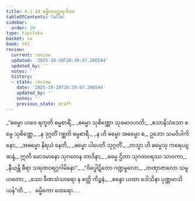 ```yaml
---
title: 4.1.10 ဓမ္မိကတ္ထေရဂါထာ
tableOfContents: false
sidebar:
  order: 10
type: tipitaka
basket: su
book: th1
review:
  current: review
  updated: '2025-10-20T20:39:47.206544'
  updated_by: ''
  notes: ''
  history:
  - state: review
    date: '2025-10-20T20:39:47.206544'
    updated_by: ''
    notes: ''
    previous_state: draft
---
```



<DynamicBreadcrumb />


<ReviewStatus review={frontmatter.review} showDetails={true} />

<HypothesisAnnotation frontmatter={frontmatter} />

<Division number="303" book="th1" e="ch" v="19" p="272">

<Paragraph number="548" type="verses" book="th1">
_“ဓမ္မော ဟဝေ ရက္ခတိ ဓမ္မစာရိံ,_  
_ဓမ္မော သုစိဏ္ဏော သုခမာဝဟတိ;_  
_ဧသာနိသံသော ဓမ္မေ သုစိဏ္ဏေ,_  
_န ဒုဂ္ဂတိံ ဂစ္ဆတိ ဓမ္မစာရီ._  

</Paragraph>

</Division>
<Division number="304" book="th1" e="ch" v="19" p="272">

<Paragraph number="549" type="verses" book="th1">
_န ဟိ ဓမ္မော အဓမ္မော စ,_  
ဥဘော သမဝိပါကိနော;_  
_အဓမ္မော နိရယံ နေတိ,_  
_ဓမ္မော ပါပေတိ သုဂ္ဂတိံ._  

</Paragraph>

</Division>
<Division number="305" book="th1" e="ch" v="19" p="272">

<Paragraph number="550" type="verses" book="th1">
_တသ္မာ ဟိ ဓမ္မေသု ကရေယျ ဆန္ဒံ,_  
ဣတိ မောဒမာနော သုဂတေန တာဒိနာ;_  
_ဓမ္မေ ဌိတာ သုဂတဝရဿ သာဝကာ,_  
_နီယန္တိ ဓီရာ သရဏဝရဂ္ဂဂါမိနော”._  

</Paragraph>

</Division>
<Division number="306" book="th1" e="ch" v="19" p="273">

<Paragraph number="551" type="verses" book="th1">
_“ဝိပ္ဖေါဋိတော ဂဏ္ဍမူလော,_  
_တဏှာဇာလော သမူဟတော;_  
_သော ခီဏသံသာရော န စတ္ထိ ကိဉ္စနံ,_  
_စန္ဒော ယထာ ဒေါသိနာ ပုဏ္ဏမာသိယန်”တိ._  


</Paragraph>
</Division>

<Paragraph number="552" type="center" book="th1">
…  ဓမ္မိကော ထေရော… .
</Paragraph>